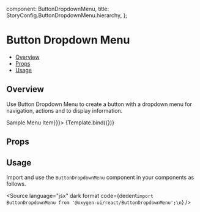 
  component: ButtonDropdownMenu,
  title: StoryConfig.ButtonDropdownMenu.hierarchy,
};

<Meta title={meta.title} component={meta.component} />


# Button Dropdown Menu

- [Overview](#overview)
- [Props](#props)
- [Usage](#usage)

## Overview

Use Button Dropdown Menu to create a button with a dropdown menu for navigation, actions and to display information.

<Canvas>
  <Story name="Overview" args={{buttonProps: {children: 'Button Dropdown Menu'}, menuProps: {children: <MenuItem>Sample Menu Item</MenuItem>}}}>
    {Template.bind({})}
  </Story>
</Canvas>

## Props

<ArgsTable story="Overview" />

## Usage

Import and use the `ButtonDropdownMenu` component in your components as follows.

<Source
  language="jsx"
  dark
  format
  code={dedent`import ButtonDropdownMenu from '@oxygen-ui/react/ButtonDropdownMenu';\n`}
/>

